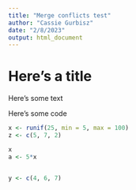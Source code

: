 ```yaml
---
title: "Merge conflicts test"
author: "Cassie Gurbisz"
date: "2/8/2023"
output: html_document
---
```


# Here's a title

Here's some text

Here's some code
```r
x <- runif(25, min = 5, max = 100)
z <- c(5, 7, 2)

x
a <- 5*x


y <- c(4, 6, 7)
```

